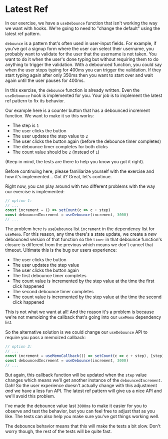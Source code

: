 # Latest Ref

In our exercise, we have a `useDebounce` function that isn't working the way we
want with hooks. We're going to need to "change the default" using the latest
ref pattern.

`debounce` is a pattern that's often used in user-input fields. For example, if
you've got a signup form where the user can select their username, you probably
want to validate for the user that the username is not taken. You want to do it
when the user's done typing but without requiring them to do anything to trigger
the validation. With a debounced function, you could say when the user stops
typing for 400ms you can trigger the validation. If they start typing again
after only 350ms then you want to start over and wait again until the user
pauses for 400ms.

In this exercise, the `debounce` function is already written. Even the
`useDebounce` hook is implemented for you. Your job is to implement the latest
ref pattern to fix its behavior.

Our example here is a counter button that has a debounced increment function. We
want to make it so this works:

- The step is `1`
- The user clicks the button
- The user updates the step value to `2`
- The user clicks the button again (before the debounce timer completes)
- The debounce timer completes for both clicks
- The count value should be `2` (instead of `1`)

(Keep in mind, the tests are there to help you know you got it right).

Before continuing here, please familiarize yourself with the exercise and how
it's implemented... Got it? Great, let's continue.

Right now, you can play around with two different problems with the way our
exercise is implemented:

```ts
// option 1:
// ...
const increment = () => setCount(c => c + step)
const debouncedIncrement = useDebounce(increment, 3000)
// ...
```

The problem here is `useDebounce` list `increment` in the dependency list for
`useMemo`. For this reason, any time there's a state update, we create a _new_
debounced version of that function so the `timer` in that debounce function's
closure is different from the previous which means we don't cancel that timeout.
Ultimate this is the bug our users experience:

- The user clicks the button
- The user updates the step value
- The user clicks the button again
- The first debounce timer completes
- The count value is incremented by the step value at the time the first click
  happened
- The second debounce timer completes
- The count value is incremented by the step value at the time the second click
  happened

This is not what we want at all! And the reason it's a problem is because we're
not memoizing the callback that's going into our `useMemo` dependency list.

So the alternative solution is we could change our `useDebounce` API to require
you pass a memoized callback:

```ts
// option 2:
// ...
const increment = useMemoCallback(() => setCount(c => c + step), [step])
const debouncedIncrement = useDebounce(increment, 3000)
// ...
```

But again, this callback function will be updated when the `step` value changes
which means we'll get another instance of the `debouncedIncrement`. Dah! So the
user experience doesn't actually change with this adjustment _and_ we have a
less fun API. The latest ref pattern will give us a nice API and we'll avoid
this problem.

I've made the debounce value last `3000ms` to make it easier for you to observe
and test the behavior, but you can feel free to adjust that as you like. The
tests can also help you make sure you've got things working well.

<callout-info>
	The debounce behavior means that this will make the tests a bit slow. Don't
	worry though, the rest of the tests will be quite fast.
</callout-info>
